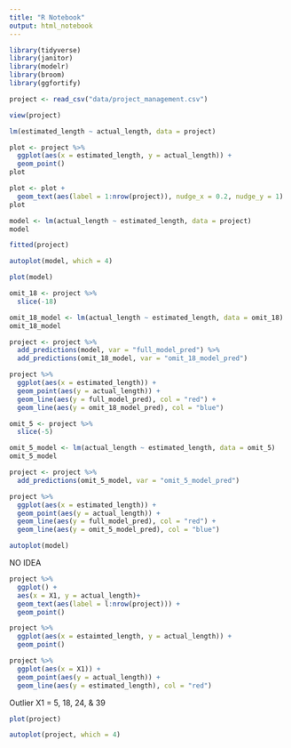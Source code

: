 ```yaml
---
title: "R Notebook"
output: html_notebook
---
```


```r
library(tidyverse)
library(janitor)
library(modelr)
library(broom)
library(ggfortify)
```

```r
project <- read_csv("data/project_management.csv")
```
```r
view(project)
```

```r
lm(estimated_length ~ actual_length, data = project)
```

```r
plot <- project %>% 
  ggplot(aes(x = estimated_length, y = actual_length)) +
  geom_point()
plot
```
 
```r
plot <- plot +
  geom_text(aes(label = 1:nrow(project)), nudge_x = 0.2, nudge_y = 1)
plot
```
```r
model <- lm(actual_length ~ estimated_length, data = project)
model
```
 

```r
fitted(project)
```

```r
autoplot(model, which = 4)
```

```r
plot(model)
```

```r
omit_18 <- project %>%
  slice(-18)

omit_18_model <- lm(actual_length ~ estimated_length, data = omit_18)
omit_18_model
```

```r
project <- project %>%
  add_predictions(model, var = "full_model_pred") %>%
  add_predictions(omit_18_model, var = "omit_18_model_pred")

project %>%
  ggplot(aes(x = estimated_length)) +
  geom_point(aes(y = actual_length)) +
  geom_line(aes(y = full_model_pred), col = "red") +
  geom_line(aes(y = omit_18_model_pred), col = "blue")
```

```r
omit_5 <- project %>%
  slice(-5)

omit_5_model <- lm(actual_length ~ estimated_length, data = omit_5)
omit_5_model
```

```r
project <- project %>%
  add_predictions(omit_5_model, var = "omit_5_model_pred")

project %>%
  ggplot(aes(x = estimated_length)) +
  geom_point(aes(y = actual_length)) +
  geom_line(aes(y = full_model_pred), col = "red") +
  geom_line(aes(y = omit_5_model_pred), col = "blue")
```

```r
autoplot(model)
```









NO IDEA
```r
project %>% 
  ggplot() +
  aes(x = X1, y = actual_length)+
  geom_text(aes(label = l:nrow(project))) + 
  geom_point()
```

```r
project %>% 
  ggplot(aes(x = estaimted_length, y = actual_length)) +
  geom_point()
```


```r
project %>% 
  ggplot(aes(x = X1)) +
  geom_point(aes(y = actual_length)) +
  geom_line(aes(y = estimated_length), col = "red")
```
Outlier X1 = 5, 18, 24, & 39

```r
plot(project)
```

```r
autoplot(project, which = 4)
```

